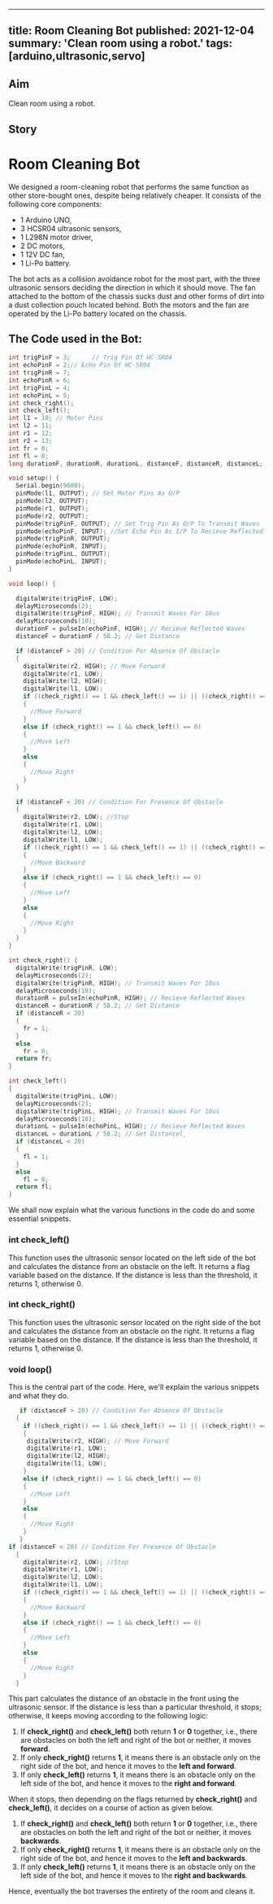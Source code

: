 <!-- ---
title: Room Cleaning Bot
tags: [arduino,ultrasonic,servo]
layout: article
mode: normal
type: article
sharing: true
author: Automation and Robotics Club
show_author_profile: true
show_title: true
full_width: false
header: true
cover: /assets/images/blog/thumbnails/Room Cleaning Bot.png
--- -->
---
title: Room Cleaning Bot
published: 2021-12-04
summary: 'Clean room using a robot.'
tags: [arduino,ultrasonic,servo] 
---
## Aim
Clean room using a robot.
<!--more-->
## Story
# Room Cleaning Bot
We designed a room-cleaning robot that performs the same function as other store-bought ones, despite being relatively cheaper. It consists of the following core components:

* 1 Arduino UNO,
* 3 HCSR04 ultrasonic sensors,
* 1 L298N motor driver,
* 2 DC motors,
* 1 12V DC fan,
* 1 Li-Po battery.

The bot acts as a collision avoidance robot for the most part, with the three ultrasonic sensors deciding the direction in which it should move.
The fan attached to the bottom of the chassis sucks dust and other forms of dirt into a dust collection pouch located behind.
Both the motors and the fan are operated by the Li-Po battery located on the chassis.

## The Code used in the Bot:

```c++
int trigPinF = 3;      // Trig Pin Of HC-SR04
int echoPinF = 2;// Echo Pin Of HC-SR04
int trigPinR = 7;
int echoPinR = 6;
int trigPinL = 4;
int echoPinL = 5;
int check_right();
int check_left();
int l1 = 10; // Motor Pins
int l2 = 11;
int r1 = 12;
int r2 = 13;
int fr = 0;
int fl = 0;
long durationF, durationR, durationL, distanceF, distanceR, distanceL;

void setup() {
  Serial.begin(9600);
  pinMode(l1, OUTPUT); // Set Motor Pins As O/P
  pinMode(l2, OUTPUT);
  pinMode(r1, OUTPUT);
  pinMode(r2, OUTPUT);
  pinMode(trigPinF, OUTPUT); // Set Trig Pin As O/P To Transmit Waves
  pinMode(echoPinF, INPUT); //Set Echo Pin As I/P To Recieve Reflected Waves
  pinMode(trigPinR, OUTPUT);
  pinMode(echoPinR, INPUT);
  pinMode(trigPinL, OUTPUT);
  pinMode(echoPinL, INPUT);
}

void loop() {

  digitalWrite(trigPinF, LOW);
  delayMicroseconds(2);
  digitalWrite(trigPinF, HIGH); // Transmit Waves For 10us
  delayMicroseconds(10);
  durationF = pulseIn(echoPinF, HIGH); // Recieve Reflected Waves
  distanceF = durationF / 58.2; // Get Distance

  if (distanceF > 20) // Condition For Absence Of Obstacle
  {
    digitalWrite(r2, HIGH); // Move Forward
    digitalWrite(r1, LOW);
    digitalWrite(l2, HIGH);
    digitalWrite(l1, LOW);
    if ((check_right() == 1 && check_left() == 1) || ((check_right() == 0 && check_left() == 0)))
    {
      //Move Forward
    }
    else if (check_right() == 1 && check_left() == 0)
    {
      //Move Left
    }
    else
    {
      //Move Right
    }
  }

  if (distanceF < 20) // Condition For Presence Of Obstacle
  {
    digitalWrite(r2, LOW); //Stop
    digitalWrite(r1, LOW);
    digitalWrite(l2, LOW);
    digitalWrite(l1, LOW);
    if ((check_right() == 1 && check_left() == 1) || ((check_right() == 0 && check_left() == 0)))
    {
      //Move Backward
    }
    else if (check_right() == 1 && check_left() == 0)
    {
      //Move Left
    }
    else
    {
      //Move Right
    }
  }
}

int check_right() {
  digitalWrite(trigPinR, LOW);
  delayMicroseconds(2);
  digitalWrite(trigPinR, HIGH); // Transmit Waves For 10us
  delayMicroseconds(10);
  durationR = pulseIn(echoPinR, HIGH); // Recieve Reflected Waves
  distanceR = durationR / 58.2; // Get Distance
  if (distanceR < 20)
  {
    fr = 1;
  }
  else
    fr = 0;
  return fr;
}

int check_left()
{
  digitalWrite(trigPinL, LOW);
  delayMicroseconds(2);
  digitalWrite(trigPinL, HIGH); // Transmit Waves For 10us
  delayMicroseconds(10);
  durationL = pulseIn(echoPinL, HIGH); // Recieve Reflected Waves
  distanceL = durationL / 58.2; // Get Distancel̥
  if (distanceL < 20)
  {
    fl = 1;
  }
  else
    fl = 0;
  return fl;
}
```

We shall now explain what the various functions in the code do and some essential snippets.

### int check_left() 
This function uses the ultrasonic sensor located on the left side of the bot and calculates the distance from an obstacle on the left. It returns a flag variable based on the distance. If the distance is less than the threshold, it returns 1, otherwise 0.
### int check_right()

This function uses the ultrasonic sensor located on the right side of the bot and calculates the distance from an obstacle on the right. It returns a flag variable based on the distance. If the distance is less than the threshold, it returns 1, otherwise 0.

### void loop()
This is the central part of the code. Here, we'll explain the various snippets and what they do.

```c++
   if (distanceF > 20) // Condition For Absence Of Obstacle
  {
    if ((check_right() == 1 && check_left() == 1) || ((check_right() == 0 && check_left() == 0)))
    {
	 digitalWrite(r2, HIGH); // Move Forward
     digitalWrite(r1, LOW);
     digitalWrite(l2, HIGH);
     digitalWrite(l1, LOW);
    }
    else if (check_right() == 1 && check_left() == 0)
    {
      //Move Left
    }
    else
    {
      //Move Right
    }
   }
if (distanceF < 20) // Condition For Presence Of Obstacle
  {
    digitalWrite(r2, LOW); //Stop
    digitalWrite(r1, LOW);
    digitalWrite(l2, LOW);
    digitalWrite(l1, LOW);
    if ((check_right() == 1 && check_left() == 1) || ((check_right() == 0 && check_left() == 0)))
    {
      //Move Backward
    }
    else if (check_right() == 1 && check_left() == 0)
    {
      //Move Left
    }
    else
    {
      //Move Right
    }
  }
```
This part calculates the distance of an obstacle in the front using the ultrasonic sensor. If the distance is less than a particular threshold, it stops; otherwise, it keeps moving according to the following logic:

1. If **check_right()** and **check_left()** both return **1** or **0** together, i.e., there are obstacles on both the left and right of the bot or neither, it moves **forward**.
2.  If only **check_right()** returns **1**, it means there is an obstacle only on the right side of the bot, and hence it moves to the **left and forward**.
3.   If only **check_left()** returns **1**, it means there is an obstacle only on the left side of the bot, and hence it moves to the **right and forward**.

When it stops, then depending on the flags returned by **check_right()** and **check_left()**, it decides on a course of action as given below.

1. If **check_right()** and **check_left()** both return **1** or **0** together, i.e., there are obstacles on both the left and right of the bot or neither, it moves **backwards**.
2.  If only **check_right()** returns **1**, it means there is an obstacle only on the right side of the bot, and hence it moves to the **left and backwards**.
3.   If only **check_left()** returns **1**, it means there is an obstacle only on the left side of the bot, and hence it moves to the **right and backwards**.

Hence, eventually the bot traverses the entirety of the room and cleans it.

